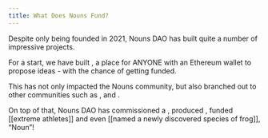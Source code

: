 ```yaml
---
title: What Does Nouns Fund?
---
```


Despite only being founded in 2021, Nouns DAO has built quite a number of impressive projects.

For a start, we have built <Nutshell children="Prop House" glossaryEntry="content/glossary/prop_house.mdx" />, a place for ANYONE with an Ethereum wallet to propose ideas - with the chance of getting funded.

This has not only impacted the Nouns community, but also branched out to other communities such as <Nutshell children="OCM" />, <Nutshell children="Mfers" /> and <Nutshell children="Cryptoadz" />.

On top of that, Nouns DAO has commissioned a <Nutshell children="comic book series" />, produced <Nutshell children="luxury sunglasses" />, funded \[\[extreme athletes]] and even \[\[named a newly discovered species of frog]], “Noun”!
